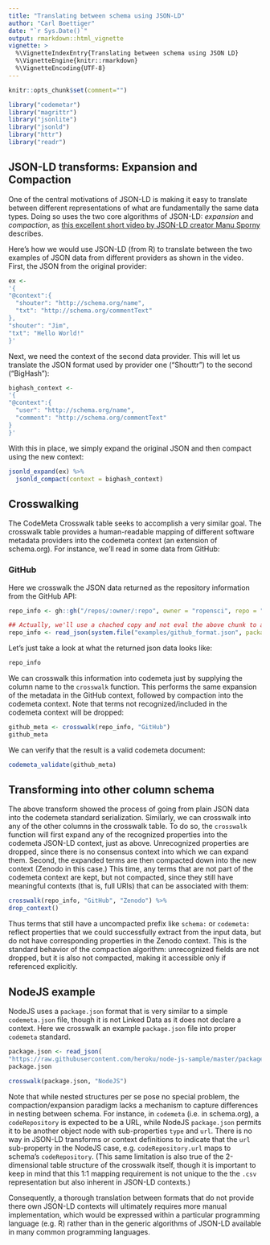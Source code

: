 ```yaml
---
title: "Translating between schema using JSON-LD"
author: "Carl Boettiger"
date: "`r Sys.Date()`"
output: rmarkdown::html_vignette
vignette: >
  %\VignetteIndexEntry{Translating between schema using JSON LD}
  %\VignetteEngine{knitr::rmarkdown}
  %\VignetteEncoding{UTF-8}
---
```




```r
knitr::opts_chunk$set(comment="")
```

```r
library("codemetar")
library("magrittr")
library("jsonlite")
library("jsonld")
library("httr")
library("readr")
```

## JSON-LD transforms: Expansion and Compaction

One of the central motivations of JSON-LD is making it easy to translate between different representations of what are fundamentally the same data types. Doing so uses the two core algorithms of JSON-LD: *expansion* and *compaction*, as [this excellent short video by JSON-LD creator Manu Sporny](https://www.youtube.com/watch?v=Tm3fD89dqRE) describes.

Here's how we would use JSON-LD (from R) to translate between the two examples of JSON data from different providers as shown in the video.  First, the JSON from the original provider:

```r
ex <-
'{
"@context":{
  "shouter": "http://schema.org/name",
  "txt": "http://schema.org/commentText"
},
"shouter": "Jim",
"txt": "Hello World!"
}'
```

Next, we need the context of the second data provider.  This will let us translate the JSON format used by provider one ("Shouttr") to the second ("BigHash"):

```r
bighash_context <- 
'{
"@context":{
  "user": "http://schema.org/name",
  "comment": "http://schema.org/commentText"
}
}'
```

With this in place, we simply expand the original JSON and then compact using the new context:

```r
jsonld_expand(ex) %>%
  jsonld_compact(context = bighash_context)
```

## Crosswalking

The CodeMeta Crosswalk table seeks to accomplish a very similar goal.  The crosswalk table provides a human-readable mapping of different software metadata providers into the codemeta context (an extension of schema.org).  For instance, we'll read in some data from GitHub:


### GitHub

Here we crosswalk the JSON data returned as the repository information from the GitHub API: 

```r
repo_info <- gh::gh("/repos/:owner/:repo", owner = "ropensci", repo = "EML")
```

```r
## Actually, we'll use a chached copy and not eval the above chunk to avoid a `gh` dependency:
repo_info <- read_json(system.file("examples/github_format.json", package = "codemetar"))
```

Let's just take a look at what the returned json data looks like:

```r
repo_info
```

We can crosswalk this information into codemeta just by supplying the column name to the `crosswalk` function.  This performs the same expansion of the metadata in the GitHub context, followed by compaction into the codemeta context.  Note that terms not recognized/included in the codemeta context will be dropped:

```r
github_meta <- crosswalk(repo_info, "GitHub")
github_meta
```

We can verify that the result is a valid codemeta document:

```r
codemeta_validate(github_meta)
```


## Transforming into other column schema


The above transform showed the process of going from plain JSON data into the codemeta standard serialization.  Similarly, we can crosswalk into any of the other columns in the crosswalk table.  To do so, the `crosswalk` function will first expand any of the recognized properties into the codemeta JSON-LD context, just as above.  Unrecognized properties are dropped, since there is no consensus context into which we can expand them.  Second, the expanded terms are then compacted down into the new context (Zenodo in this case.)  This time,
any terms that are not part of the codemeta context are kept, but not compacted, since they still have meaningful contexts (that is, full URIs) that can be associated with them:

```r
crosswalk(repo_info, "GitHub", "Zenodo") %>%
drop_context()
```

Thus terms that still have a uncompacted prefix like `schema:` or `codemeta:` reflect properties that we could successfully extract from the input data, but do not have corresponding properties in the Zenodo context.  This is the standard behavior of the 
compaction algorithm: unrecognized fields are not dropped, but it is also not compacted,
making it accessible only if referenced explicitly.  


## NodeJS example

NodeJS uses a `package.json` format that is very similar to a simple `codemeta.json` file, though it is not Linked Data as it does not declare a context.  Here we crosswalk an example `package.json` file into proper `codemeta` standard.  

```r
package.json <- read_json(
"https://raw.githubusercontent.com/heroku/node-js-sample/master/package.json")
package.json
```


```r
crosswalk(package.json, "NodeJS")
```

Note that while nested structures per se pose no special problem, the compaction/expansion paradigm lacks a mechanism to capture differences in nesting between schema.  For instance,
in `codemeta` (i.e. in schema.org), a `codeRepository` is expected to be a URL, while NodeJS `package.json` permits it to be another object node with sub-properties `type` and `url`.  There is no way in JSON-LD transforms or context definitions to indicate that the `url` sub-property in the NodeJS case, e.g. `codeRepository.url` maps to schema's `codeRepository`. 
(This same limitation is also true of the 2-dimensional table structure of the crosswalk itself, though it is important to keep in mind that this 1:1 mapping requirement is not unique to the the `.csv` representation but also inherent in JSON-LD contexts.)  

Consequently, a thorough translation between formats that do not provide there own JSON-LD contexts will ultimately requires more manual implementation, which would be expressed within a particular programming language (e.g. R) rather than in the generic algorithms of JSON-LD available in many common programming languages.  




